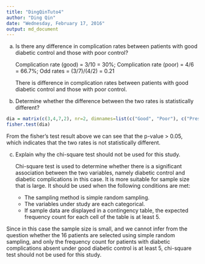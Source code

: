 ```yaml
---
title: "DingQinTuto4"
author: "Ding Qin"
date: "Wednesday, February 17, 2016"
output: md_document
---
```


(a)  Is there any difference in complication rates between patients with good diabetic control and those with poor control?

     Complication rate (good) = 3/10 = 30%; 
     Complication rate (poor) = 4/6 = 66.7%; 
     Odd rates = (3/7)/(4/2) = 0.21
     
     There is difference in complication rates between patients with good diabetic control and those with poor control.

(b)  Determine whether the difference between the two rates is statistically different?
     
```r
dia = matrix(c(3,4,7,2), nr=2, dimnames=list(c("Good", "Poor"), c("Present", "Absent")))
fisher.test(dia)
```

From the fisher's test result above we can see that the p-value > 0.05, which indicates that the two rates is not statistically different.

(c)  Explain why the chi-square test should not be used for this study.

     Chi-square test is used to determine whether there is a significant association between the two variables, namely diabetic control and diabetic complications in this case. It is more suitable for sample size that is large. It should be used when the following conditions are met:
      -	The sampling method is simple random sampling.
      -	The variables under study are each categorical.
      -	If sample data are displayed in a contingency table, the expected frequency count for each cell of the table is at least 5.

Since in this case the sample size is small, and we cannot infer from the question whether the 16 patients are selected using simple random sampling, and only the frequency count for patients with diabetic complications absent under good diabetic control is at least 5, chi-square test should not be used for this study.
